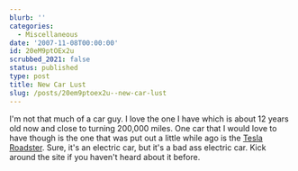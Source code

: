 ```yaml
---
blurb: ''
categories:
  - Miscellaneous
date: '2007-11-08T00:00:00'
id: 20eM9ptOEx2u
scrubbed_2021: false
status: published
type: post
title: New Car Lust
slug: /posts/20em9ptoex2u--new-car-lust
---
```


I'm not that much of a car guy. I love the one I have which is
about 12 years old now and close to turning 200,000 miles. One car
that I would love to have though is the one that was put out a
little while ago is the
[Tesla Roadster](http://www.teslamotors.com/design/gallery-body.php).
Sure, it's an electric car, but it's a bad ass electric car. Kick
around the site if you haven't heard about it before.
